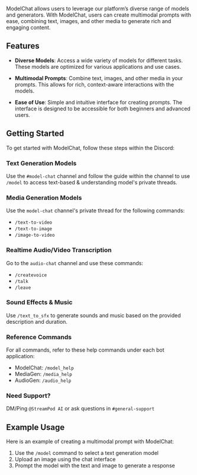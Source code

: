 ModelChat allows users to leverage our platform’s diverse range of models and generators. With ModelChat, users can create multimodal prompts with ease, combining text, images, and other media to generate rich and engaging content.

## Features

- **Diverse Models**: Access a wide variety of models for different tasks. These models are optimized for various applications and use cases.

- **Multimodal Prompts**: Combine text, images, and other media in your prompts. This allows for rich, context-aware interactions with the models.

- **Ease of Use**: Simple and intuitive interface for creating prompts. The interface is designed to be accessible for both beginners and advanced users.

## Getting Started

To get started with ModelChat, follow these steps within the Discord:

### Text Generation Models

Use the `#⁠model-chat` channel and follow the guide within the channel to use `/model` to access text-based & understanding model's private threads.

### Media Generation Models

Use the `⁠model-chat` channel's private thread for the following commands:
- `/text-to-video`
- `/text-to-image`
- `/image-to-video`

### Realtime Audio/Video Transcription

Go to the `⁠audio-chat` channel and use these commands:
- `/createvoice`
- `/talk`
- `/leave`

### Sound Effects & Music

Use `/text_to_sfx` to generate sounds and music based on the provided description and duration.

### Reference Commands

For all commands, refer to these help commands under each bot application:

- ModelChat: `/model_help`
- MediaGen: `/media_help`
- AudioGen: `/audio_help`

### Need Support?

DM/Ping `@StreamPod AI` or ask questions in `#⁠general-support`

## Example Usage

Here is an example of creating a multimodal prompt with ModelChat:

1. Use the `/model` command to select a text generation model
2. Upload an image using the chat interface
3. Prompt the model with the text and image to generate a response